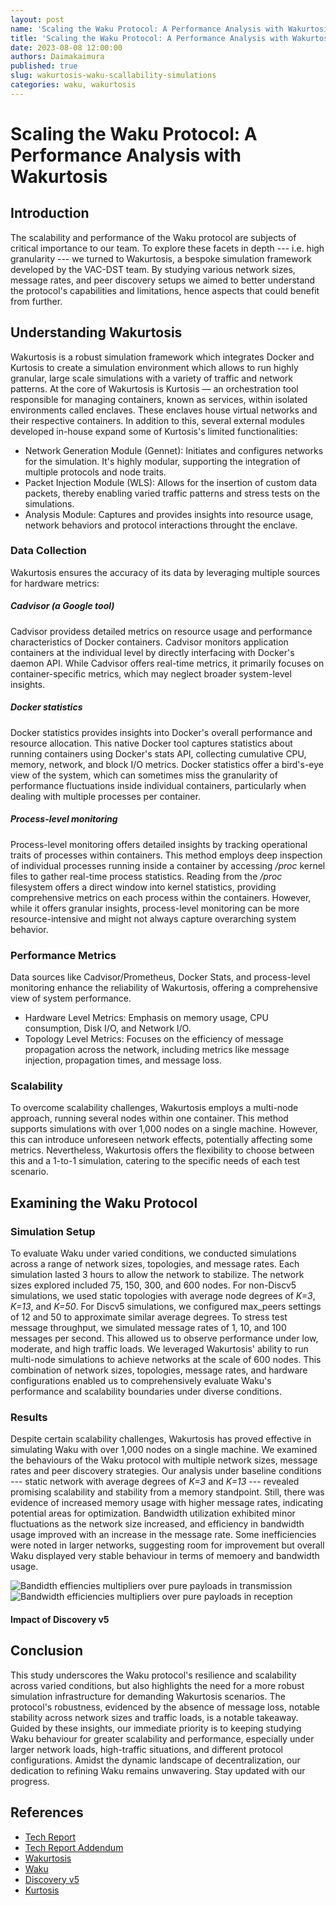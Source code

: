 ```yaml
---
layout: post
name: 'Scaling the Waku Protocol: A Performance Analysis with Wakurtosis'
title: 'Scaling the Waku Protocol: A Performance Analysis with Wakurtosis'
date: 2023-08-08 12:00:00
authors: Daimakaimura
published: true
slug: wakurtosis-waku-scallability-simulations
categories: waku, wakurtosis
---
```


# Scaling the Waku Protocol: A Performance Analysis with Wakurtosis

<!--truncate-->

## Introduction
The scalability and performance of the Waku protocol are subjects of critical importance to our team. 
To explore these facets in depth --- i.e. high granularity --- we turned to Wakurtosis, a bespoke simulation framework developed by the VAC-DST team. 
By studying various network sizes, message rates, and peer discovery setups we aimed to better understand the protocol's capabilities and limitations, hence aspects that could benefit from further.

## Understanding Wakurtosis
Wakurtosis is a robust simulation framework which integrates Docker and Kurtosis to create a simulation environment which allows to run highly granular, large scale simulations with a variety of traffic and network patterns. 
At the core of Wakurtosis is Kurtosis — an orchestration tool responsible for managing containers, known as services, within isolated environments called enclaves. 
These enclaves house virtual networks and their respective containers. In addition to this, several external modules developed in-house expand some of Kurtosis's limited functionalities:
- Network Generation Module (Gennet): Initiates and configures networks for the simulation. It's highly modular, supporting the integration of multiple protocols and node traits.
- Packet Injection Module (WLS): Allows for the insertion of custom data packets, thereby enabling varied traffic patterns and stress tests on the simulations.
- Analysis Module: Captures and provides insights into resource usage, network behaviors and protocol interactions throught the enclave.

### Data Collection
Wakurtosis ensures the accuracy of its data by leveraging multiple sources for hardware metrics:

##### Cadvisor (a Google tool)
Cadvisor providess detailed metrics on resource usage and performance characteristics of Docker containers. 
Cadvisor monitors application containers at the individual level by directly interfacing with Docker's daemon API. 
While Cadvisor offers real-time metrics, it primarily focuses on container-specific metrics, which may neglect broader system-level insights.

##### Docker statistics
Docker statistics provides insights into Docker's overall performance and resource allocation. 
This native Docker tool captures statistics about running containers using Docker's stats API, collecting cumulative CPU, memory, network, and block I/O metrics. 
Docker statistics offer a bird's-eye view of the system, which can sometimes miss the granularity of performance fluctuations inside individual containers, particularly when dealing with multiple processes per container.

##### Process-level monitoring
Process-level monitoring offers detailed insights by tracking operational traits of processes within containers. 
This method employs deep inspection of individual processes running inside a container by accessing */proc* kernel files to gather real-time process statistics. 
Reading from the */proc* filesystem offers a direct window into kernel statistics, providing comprehensive metrics on each process within the containers. 
However, while it offers granular insights, process-level monitoring can be more resource-intensive and might not always capture overarching system behavior.

### Performance Metrics
Data sources like Cadvisor/Prometheus, Docker Stats, and process-level monitoring enhance the reliability of Wakurtosis, offering a comprehensive view of system performance.

- Hardware Level Metrics: Emphasis on memory usage, CPU consumption, Disk I/O, and Network I/O.
- Topology Level Metrics: Focuses on the efficiency of message propagation across the network, including metrics like message injection, propagation times, and message loss. 

### Scalability
To overcome scalability challenges, Wakurtosis employs a multi-node approach, running several nodes within one container. 
This method supports simulations with over 1,000 nodes on a single machine. 
However, this can introduce unforeseen network effects, potentially affecting some metrics. 
Nevertheless, Wakurtosis offers the flexibility to choose between this and a 1-to-1 simulation, catering to the specific needs of each test scenario.

## Examining the Waku Protocol

### Simulation Setup
To evaluate Waku under varied conditions, we conducted simulations across a range of network sizes, topologies, and message rates. 
Each simulation lasted 3 hours to allow the network to stabilize. The network sizes explored included 75, 150, 300, and 600 nodes. 
For non-Discv5 simulations, we used static topologies with average node degrees of *K=3*, *K=13*, and *K=50*. 
For Discv5 simulations, we configured max_peers settings of 12 and 50 to approximate similar average degrees. 
To stress test message throughput, we simulated message rates of 1, 10, and 100 messages per second. 
This allowed us to observe performance under low, moderate, and high traffic loads. We leveraged Wakurtosis' ability to run multi-node simulations to achieve networks at the scale of 600 nodes. 
This combination of network sizes, topologies, message rates, and hardware configurations enabled us to comprehensively evaluate Waku's performance and scalability boundaries under diverse conditions.

### Results
Despite certain scalability challenges, Wakurtosis has proved effective in simulating Waku with over 1,000 nodes on a single machine. 
We examined the behaviours of the Waku protocol with multiple network sizes, message rates and peer discovery strategies. 
Our analysis under baseline conditions --- static network with average degrees of *K=3* and *K=13* --- revealed promising scalability and stability from a memory standpoint. 
Still, there was evidence of increased memory usage with higher message rates, indicating potential areas for optimization. Bandwidth utilization exhibited minor fluctuations as the network size increased, and efficiency in bandwidth usage improved with an increase in the message rate. 
Some inefficiencies were noted in larger networks, suggesting room for improvement but overall Waku displayed very stable behaviour in terms of memoery and bandwidth usage.

![Bandidth effiencies multipliers over pure payloads in transmission](/static/img/wakurtosis_waku/waku_bandwidth_rx_efficiency.png)
![Bandwidth efficiencies multipliers over pure payloads in reception](/static/img/wakurtosis_waku/waku_bandwidth_tx_efficiency.png)

#### Impact of Discovery v5
<!--When incorporating Discovery v5 into the Waku protocol, we initially observed marked differences in performance metrics, particularly concerning memory consumption and bandwidth usage. However, after adjusting our non-Discv5 simulation parameters to better mirror the natural conditions of Discv5 (namely, by focusing on an average degree closer to 15), these disparities became less pronounced.-->

<!--Although there's still evidence of Discv5 introducing overhead, the updated simulations indicate that the gap in performance between the two configurations is much narrower than initially believed. It's worth noting that while Discv5's design naturally results in increased resource utilization, especially with growing network size and message rate, it may not necessarily translate to inefficiencies in the protocol. Instead, it could be seen as an inherent trade-off for the benefits offered by Discovery v5.-->

## Conclusion
This study underscores the Waku protocol's resilience and scalability across varied conditions, but also highlights the need for a more robust simulation infrastructure for demanding Wakurtosis scenarios. 
The protocol's robustness, evidenced by the absence of message loss, notable stability across network sizes and traffic loads, is a notable takeaway. 
Guided by these insights, our immediate priority is to keeping studying Waku behaviour for greater scalability and performance, especially under larger network loads, high-traffic situations, and different protocol configurations. 
Amidst the dynamic landscape of decentralization, our dedication to refining Waku remains unwavering. 
Stay updated with our progress.

## References
- [Tech Report](https://docs.google.com/document/d/1U3bzlbk_Z3ZxN9tPAnORfYdPRWyskMuShXbdxCj4xOM/edit?usp=sharing)
- [Tech Report Addendum](https://docs.google.com/document/d/18gU7Pxn7eBBwhtlj7kz4zbRR_Ae7txaUexo3MJQLbIY/edit?usp=sharing)
- [Wakurtosis](https://github.com/vacp2p/wakurtosis)
- [Waku](https://waku.org/)
- [Discovery v5](https://rfc.vac.dev/spec/33/)
- [Kurtosis](https://www.kurtosis.com/)